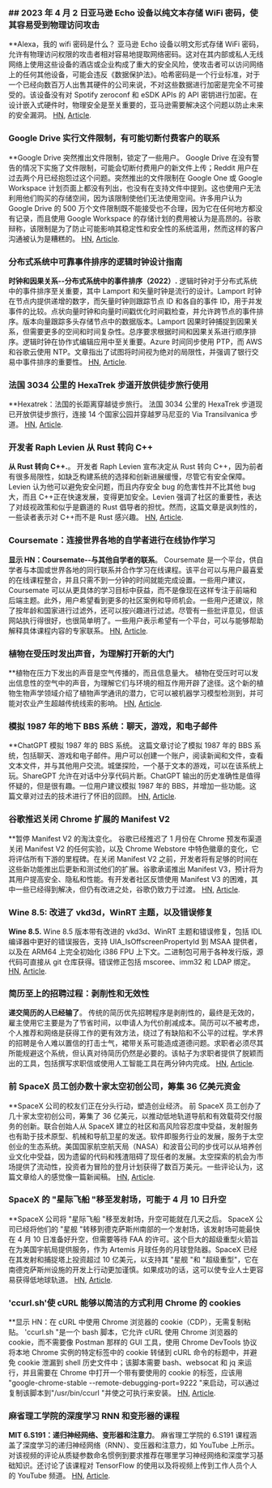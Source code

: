 

<CallToAction />

<Steps>

### ## 2023 年 4 月 2 日亚马逊 Echo 设备以纯文本存储 WiFi 密码，使其容易受到物理访问攻击

\*\*Alexa，我的 wifi 密码是什么？
亚马逊 Echo 设备以明文形式存储 WiFi 密码，允许有物理访问权限的攻击者相对容易地提取网络密码。这对在其内部或私人无线网络上使用这些设备的酒店或企业构成了重大的安全风险，使攻击者可以访问网络上的任何其他设备，可能会违反《数据保护法》。哈希密码是一个行业标准，对于一个已经向数百万人出售其硬件的公司来说，不对这些数据进行加密是完全不可接受的。该设备没有对 Spotify zeroconf 和 eSDK APIs 的 API 密钥进行加密。在设计嵌入式硬件时，物理安全是至关重要的，亚马逊需要解决这个问题以防止未来的安全漏洞。
[HN](http://news.ycombinator.com/item?id=35399590), [Article](https://dragon863.github.io/blog/alexa.html).

### Google Drive 实行文件限制，有可能切断付费客户的联系

\*\*Google Drive 突然推出文件限制，锁定了一些用户。
Google Drive 在没有警告的情况下实施了文件限制，可能会切断付费用户的新文件上传；Reddit 用户在过去两个月已经抱怨过这个问题。突然推出的文件限制在 Google One 或 Google Workspace 计划页面上都没有列出，也没有在支持文件中提到。这也使用户无法利用他们购买的存储空间，因为该限制使他们无法使用空间。许多用户认为 Google Drive 的 500 万个文件限制既不能接受也不合理，因为它在任何地方都没有记录，而且使用 Google Workspace 的存储计划的费用被认为是高昂的。谷歌辩称，该限制是为了防止可能影响其稳定性和安全性的系统滥用，然而这样的客户沟通被认为是糟糕的。
[HN](http://news.ycombinator.com/item?id=35397071), [Article](https://arstechnica.com/gadgets/2023/03/google-drive-does-a-surprise-rollout-of-file-limits-locking-out-some-users/).

### 分布式系统中可靠事件排序的逻辑时钟设计指南

**时钟和因果关系--分布式系统中的事件排序（2022）.**
逻辑时钟对于分布式系统中的事件排序至关重要，其中 Lamport 和矢量时钟是流行的设计。Lamport 时钟在节点内提供递增的数字，而矢量时钟则跟踪节点 ID 和各自的事件 ID，用于并发事件的比较。点状向量时钟和向量时间戳优化时间戳检查，并允许跨节点的事件排序。版本向量跟踪多头存储节点中的数据版本。Lamport 因果时钟捕捉到因果关系，但需要更多的空间和时间复杂性。总序要求根据时间和因果关系进行顺序排序。逻辑时钟在协作式编辑应用中至关重要。Azure 时间同步使用 PTP，而 AWS 和谷歌云使用 NTP。文章指出了试图将时间视为绝对的局限性，并强调了银行交易中事件排序的重要性。
[HN](http://news.ycombinator.com/item?id=35399603), [Article](https://www.exhypothesi.com/clocks-and-causality/).

### 法国 3034 公里的 HexaTrek 步道开放供徒步旅行使用

\*\*Hexatrek：法国的长距离穿越徒步旅行。
法国 3034 公里的 HexaTrek 步道现已开放供徒步旅行，连接 14 个国家公园并穿越罗马尼亚的 Via Transilvanica 步道。
[HN](http://news.ycombinator.com/item?id=35397051), [Article](https://en.hexatrek.com).

### 开发者 Raph Levien 从 Rust 转向 C++

**从 Rust 转向 C++.**。
开发者 Raph Levien 宣布决定从 Rust 转向 C++，因为前者有很多局限性，如缺乏构建系统的选择和创新进展缓慢，尽管它有安全保障。Levien 认为他可以避免安全问题，而且内存安全 bug 的危害性并不比其他 bug 大，而且 C++正在快速发展，变得更加安全。Levien 强调了社区的重要性，表达了对歧视政策和似乎是霸道的 Rust 倡导者的担忧。然而，这篇文章是讽刺性的，一些读者表示对 C++而不是 Rust 感兴趣。
[HN](http://news.ycombinator.com/item?id=35400047), [Article](https://raphlinus.github.io/rust/2023/04/01/rust-to-cpp.html).

### Coursemate：连接世界各地的自学者进行在线协作学习

**显示 HN：Coursemate--与其他自学者的联系**。
Coursemate 是一个平台，供自学者与本国或世界各地的同行联系并合作学习在线课程。该平台可以与用户最喜爱的在线课程整合，并且只需不到一分钟的时间就能完成设置。一些用户建议，Coursemate 可以从更具体的学习目标中获益，而不是像现在这样专注于前端和后端主题。此外，用户希望看到更多的社区案例和导师机会。一些用户还建议，除了按年龄和国家进行过滤外，还可以按兴趣进行过滤。尽管有一些批评意见，但该网站执行得很好，也很简单明了。一些用户表示希望有一个平台，可以与能够帮助解释具体课程内容的专家联系。
[HN](http://news.ycombinator.com/item?id=35398480), [Article](https://www.coursem8.com/).

### 植物在受压时发出声音，为理解打开新的大门

\*\*植物在压力下发出的声音是空气传播的，而且信息量大。
植物在受压时可以发出信息性的空气中的声音，为理解它们与环境的相互作用开辟了途径。这个新的植物生物声学领域介绍了植物声学通讯的潜力，它可以被机器学习模型检测到，并可能对农业产生超越传统线索的影响。
[HN](http://news.ycombinator.com/item?id=35396156), [Article](<https://www.cell.com/cell/fulltext/S0092-8674(23)00262-3>).

### 模拟 1987 年的地下 BBS 系统：聊天，游戏，和电子邮件

\*\*ChatGPT 模拟 1987 年的 BBS 系统。
这篇文章讨论了模拟 1987 年的 BBS 系统，包括聊天、游戏和电子邮件。用户可以创建一个账户，阅读新闻和文件，查看文本文件，并与其他用户交流。城堡探险，一个基于文本的游戏，可以在该系统上玩。ShareGPT 允许在对话中分享代码片断。ChatGPT 输出的历史准确性是值得怀疑的，但是很有趣。一位用户建议模拟 1987 年的 BBS，并增加一些功能。这篇文章对过去的技术进行了怀旧的回顾。
[HN](http://news.ycombinator.com/item?id=35396165), [Article](https://sharegpt.com/c/ICZsSl7).

### 谷歌推迟关闭 Chrome 扩展的 Manifest V2

\*\*暂停 Manifest V2 的淘汰变化。
谷歌已经推迟了 1 月份在 Chrome 预发布渠道关闭 Manifest V2 的任何实验，以及 Chrome Webstore 中特色徽章的变化，它将评估所有下游的里程碑。在关闭 Manifest V2 之前，开发者将有足够的时间在这些新功能推出后更新和测试他们的扩展。谷歌承诺推出 Manifest V3，预计将为其用户提高安全、隐私和性能。有开发者社区反馈使用 Manifest V3 的困难，其中一些已经得到解决，但仍有改进之处，谷歌仍致力于过渡。
[HN](http://news.ycombinator.com/item?id=35402698), [Article](https://groups.google.com/a/chromium.org/g/chromium-extensions/c/zQ77HkGmK9E/m/HjaaCIG-BQAJ).

### Wine 8.5: 改进了 vkd3d，WinRT 主题，以及错误修复

**Wine 8.5.**
Wine 8.5 版本带有改进的 vkd3d、WinRT 主题和错误修复，包括 IDL 编译器中更好的错误报告，支持 UIA_IsOffscreenPropertyId 到 MSAA 提供者，以及在 ARM64 上完全初始化 i386 FPU 上下文。二进制包可用于各种发行版，源代码可直接从 git 仓库获得。错误修正包括 mscoree、imm32 和 LDAP 绑定。
[HN](http://news.ycombinator.com/item?id=35398643), [Article](https://www.winehq.org/announce/8.5).

### 简历至上的招聘过程：剥削性和无效性

**递交简历的人已经输了**。
传统的简历优先招聘程序是剥削性的，最终是无效的，雇主使用它主要是为了节省时间，以申请人为代价削减成本。简历可以不被考虑，个人推荐和网络是获得工作的更有效方法，绕过了有缺陷和不公平的过程。学术界的招聘是令人难以置信的打击士气，裙带关系可能造成道德问题。求职者必须尽其所能规避这个系统，但认真对待简历仍然是必要的。该帖子为求职者提供了脱颖而出的工具，包括撰写求职信或使用人工智能工具在两分钟内完成。
[HN](http://news.ycombinator.com/item?id=35397271), [Article](https://www.residentcontrarian.com/p/he-who-submits-a-resume-has-already).

### 前 SpaceX 员工创办数十家太空初创公司，筹集 36 亿美元资金

\*\*SpaceX 公司的校友们正在分头行动，塑造创业经济。
前 SpaceX 员工创办了几十家太空初创公司，筹集了 36 亿美元，以推动低地轨道导航和有效载荷交付服务的创新。联合创始人从 SpaceX 建立的社区和高风险容忍度中受益，发射服务也有助于技术原型、机械和导航卫星的发送。软件即服务行业的发展，服务于太空创业的生态系统。美国国家航空航天局（NASA）和波音公司的步伐可以从培养创业文化中受益，因为遗留的代码和残渣阻碍了现任者的发展。太空探索的机会为市场提供了流动性，投资者为冒险的登月计划获得了数百万美元。一些评论认为，这篇文章给人的感觉像一篇新闻稿。
[HN](http://news.ycombinator.com/item?id=35404823), [Article](https://interactive.satellitetoday.com/via/april-2023/how-spacex-alums-are-branching-out-and-shaping-the-startup-economy/).

### SpaceX 的 "星际飞船 "移至发射场，可能于 4 月 10 日升空

\*\*SpaceX 公司将 "星际飞船 "移至发射场，升空可能就在几天之后。
SpaceX 公司已经将他们的 "星舰 "转移到德克萨斯州南部的一个发射场，该发射场可能最快在 4 月 10 日准备好升空，但需要等待 FAA 的许可。这个巨大的超级重型火箭旨在为美国宇航局提供服务，作为 Artemis 月球任务的月球登陆器。SpaceX 已经在其发射和捕捉塔上投资超过 10 亿美元，以支持其 "星舰 "和 "超级重型"，它在南德克萨斯州设施的开发上行动更加谨慎。如果成功的话，这可以使专业人士更容易获得低地球轨道。
[HN](http://news.ycombinator.com/item?id=35405030), [Article](https://arstechnica.com/science/2023/04/spacex-moves-starship-to-launch-site-and-liftoff-could-be-just-days-away/).

### 'ccurl.sh'使 cURL 能够以简洁的方式利用 Chrome 的 cookies

\*\*显示 HN：在 cURL 中使用 Chrome 浏览器的 cookie（CDP），无需复制粘贴。
'ccurl.sh "是一个 bash 脚本，它允许 cURL 使用 Chrome 浏览器的 cookie，而不需要像 Postman 那样的 GUI 工具，使用 Chrome DevTools 协议将本地 Chrome 实例的特定标签中的 cookie 转储到 cURL 命令的标题中，并避免 cookie 泄漏到 shell 历史文件中；该脚本需要 bash、websocat 和 jq 来运行，并且需要在 Chrome 中打开一个带有要使用的 cookie 的标签，应该用 "google-chrome-stable --remote-debugging-port=9222 "来启动，可以通过复制该脚本到"/usr/bin/ccurl "并使之可执行来安装。
[HN](http://news.ycombinator.com/item?id=35399218), [Article](https://github.com/fipso/ccurl.sh).

### 麻省理工学院的深度学习 RNN 和变形器的课程

**MIT 6.S191：递归神经网络、变形器和注意力**。
麻省理工学院的 6.S191 课程涵盖了深度学习的递归神经网络（RNN）、变压器和注意力，如 YouTube 上所示。对该视频的评论从质疑参数命名惯例到要求推荐在哪里学习神经网络和深度学习基础知识。还讨论了该课程对 TensorFlow 的使用以及将视频上传到工作人员个人的 YouTube 频道。
[HN](http://news.ycombinator.com/item?id=35405338), [Article](https://www.youtube.com/watch?v=ySEx_Bqxvvo).

</Steps>
